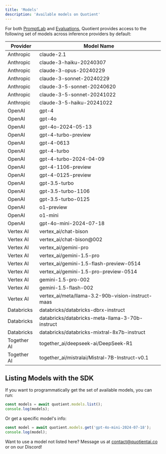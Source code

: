 ```yaml
---
title: 'Models'
description: 'Available models on Quotient'
---
```


For both [PromptLab](/promptlab/promptlab) and [Evaluations](/sdk-reference/typescript-sdk/evaluations), Quotient provides access to the following set of models across inference providers by default:

| Provider | Model Name |
|----------|------------|
| Anthropic | claude-2.1 |
| Anthropic | claude-3-haiku-20240307 |
| Anthropic | claude-3-opus-20240229 |
| Anthropic | claude-3-sonnet-20240229 |
| Anthropic | claude-3-5-sonnet-20240620 |
| Anthropic | claude-3-5-sonnet-20241022 |
| Anthropic | claude-3-5-haiku-20241022 |
| OpenAI | gpt-4 |
| OpenAI | gpt-4o |
| OpenAI | gpt-4o-2024-05-13 |
| OpenAI | gpt-4-turbo-preview |
| OpenAI | gpt-4-0613 |
| OpenAI | gpt-4-turbo |
| OpenAI | gpt-4-turbo-2024-04-09 |
| OpenAI | gpt-4-1106-preview |
| OpenAI | gpt-4-0125-preview |
| OpenAI | gpt-3.5-turbo |
| OpenAI | gpt-3.5-turbo-1106 |
| OpenAI | gpt-3.5-turbo-0125 |
| OpenAI | o1-preview |
| OpenAI | o1-mini |
| OpenAI | gpt-4o-mini-2024-07-18 |
| Vertex AI | vertex_ai/chat-bison |
| Vertex AI | vertex_ai/chat-bison@002 |
| Vertex AI | vertex_ai/gemini-pro |
| Vertex AI | vertex_ai/gemini-1.5-pro |
| Vertex AI | vertex_ai/gemini-1.5-flash-preview-0514 |
| Vertex AI | vertex_ai/gemini-1.5-pro-preview-0514 |
| Vertex AI | gemini-1.5-pro-002 |
| Vertex AI | gemini-1.5-flash-002 |
| Vertex AI | vertex_ai/meta/llama-3.2-90b-vision-instruct-maas |
| Databricks | databricks/databricks-dbrx-instruct |
| Databricks | databricks/databricks-meta-llama-3-70b-instruct |
| Databricks | databricks/databricks-mixtral-8x7b-instruct |
| Together AI | together_ai/deepseek-ai/DeepSeek-R1 |
| Together AI | together_ai/mistralai/Mistral-7B-Instruct-v0.1 |

## Listing Models with the SDK

If you want to programmatically get the set of available models, you can run:

```typescript
const models = await quotient.models.list();
console.log(models);
```

Or get a specific model's info:

```typescript
const model = await quotient.models.get('gpt-4o-mini-2024-07-18');
console.log(model);
```

<Note> Want to use a model not listed here? Message us at [contact@quotientai.co](mailto:contact@quotientai.co) or on our Discord!</Note>
